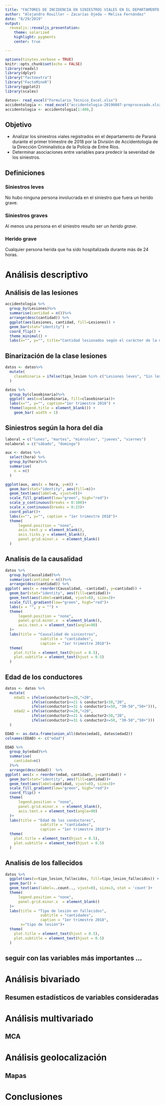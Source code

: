 ```yaml
---
title: "FACTORES DE INCIDENCIA EN SINIESTROS VIALES EN EL DEPARTAMENTO PARANÁ, ENTRE RÍOS"
author: "Alejandro Rouiller – Zacarías Ojeda – Melisa Fernández"
date: "8/29/2019"
output:
  revealjs::revealjs_presentation:
    theme: solarized
    highlight: pygments
    center: true

---
```



```r
options(tinytex.verbose = TRUE)
knitr::opts_chunk$set(echo = FALSE)
library(readxl)
library(dplyr)
library("factoextra")
library("FactoMineR")
library(ggplot2)
library(scales)
```


```r
datos<- read_excel("Formulario_Tecnico_Excel.xlsx")
accidentologia <- read_excel("accidentologia-20190807-preprocesado.xlsx")
accidentologia <- accidentologia[1:480,]
```

## Objetivo

* Analizar los siniestros viales registrados en el departamento de Paraná durante el primer trimestre de 2018 por la División de Accidentología de la Dirección Criminalística de la Policía de Entre Ríos.
* Determinar asociaciones entre variables para predecir la severidad de los siniestros.

## Definiciones
### **Siniestros leves**
No hubo ninguna persona involucrada en el siniestro que fuera un herido grave.

### **Siniestros graves**
Al menos una persona en el siniestro resulto ser un *herido grave*.


### **Herido grave**
Cualquier persona herida que ha sido hospitalizada durante más de 24 horas.


# Análisis descriptivo


## Análisis de las lesiones
```r
accidentologia %>%
  group_by(Lesiones)%>%
  summarise(cantidad = n())%>%
  arrange(desc(cantidad)) %>% 
  ggplot(aes(Lesiones, cantidad, fill=Lesiones)) +
  geom_bar(stat="identity") +
  coord_flip() +
  theme_minimal() +
  labs(x="", y="", title="Cantidad lesionados según el carácter de la misma",  caption = "1er trimestre 2018")
```

## Binarización de la clase lesiones
```r
datos <- datos%>%
  mutate(
    clasebinaria = ifelse(tipo_lesion %in% c("Lesiones leves", "Sin lesiones"), "Leve", "Grave")
  )

datos %>%
  group_by(clasebinaria)%>%
  ggplot( aes(x=clasebinaria, fill=clasebinaria))+
  labs(x="", y="", caption="1er trimestre 2018") +
  theme(legend.title = element_blank()) +
    geom_bar( width = 1)
```


## Siniestros según la hora del día
```r
laboral = c("lunes", "martes", "miércoles", "jueves", "viernes")
nolaboral = c("sábado", "domingo")

aux <- datos %>%
  select(hora) %>%
  group_by(hora)%>%
  summarise(
    n = n()
  )

ggplot(aux, aes(x = hora, y=n)) +
  geom_bar(stat="identity", aes(fill=n))+
  geom_text(aes(label=n, vjust=0))+
  scale_fill_gradient(low="green", high="red")+
  scale_y_continuous(breaks = 0:100)+
  scale_x_continuous(breaks = 0:23)+
  coord_polar()+
  labs(x="", y="", caption = "1er trimestre 2018")+
  theme(
      legend.position = "none",
      axis.text.y = element_blank(),
      axis.ticks.y = element_blank(),
      panel.grid.minor.x  = element_blank()
  ) 

```

## Analisis de la causalidad

```r
datos %>%
  group_by(Causalidad)%>%
  summarise(cantidad = n())%>%
  arrange(desc(cantidad)) %>% 
ggplot( aes(x = reorder(Causalidad, -cantidad), y=cantidad)) +
  geom_bar(stat="identity", aes(fill=cantidad))+
  geom_text(aes(label=cantidad, vjust=0), size=3)+
  scale_fill_gradient(low="green", high="red")+
  labs(x = "", y = "") + 
  theme(
      legend.position = "none",
      panel.grid.minor.x  = element_blank(),
      axis.text.x = element_text(angle=90)
  )+
  labs(title = "Causalidad de siniestros",
                subtitle = "cantidades",
                caption = "1er trimestre 2018")+
  theme(
    plot.title = element_text(hjust = 0.5),
    plot.subtitle = element_text(hjust = 0.5)
  )
```

## Edad de los conductores
```r
datos <- datos %>%
  mutate(
    edad1 = ifelse(conductor1<=20,"<20",
            ifelse(conductor1>=21 & conductor1<30,"20",
            ifelse(conductor1>=31 & conductor1<=50, "30-50","50+"))),
    edad2 = ifelse(conductor2<=20,"<20",
            ifelse(conductor2>=21 & conductor2<30,"20",
            ifelse(conductor2>=31 & conductor2<=50, "30-50","50+")))
  )

EDAD <- as.data.frame(union_all(datos$edad1, datos$edad2))
colnames(EDAD) <- c("edad")

EDAD %>%
  group_by(edad)%>%
  summarise(
    cantidad=n()
  )%>%
  arrange(desc(edad))  %>% 
ggplot( aes(x = reorder(edad, cantidad), y=cantidad)) +
  geom_bar(stat="identity", aes(fill=cantidad))+
  geom_text(aes(label=cantidad, vjust=0), size=3)+
  scale_fill_gradient(low="green", high="red")+
  coord_flip() +
  theme(
      legend.position = "none",
      panel.grid.minor.x  = element_blank(),
      axis.text.x = element_text(angle=90)
  )+
  labs(title = "Edad de los conductores",
                subtitle = "cantidades",
                caption = "1er trimestre 2018")+
  theme(
    plot.title = element_text(hjust = 0.5),
    plot.subtitle = element_text(hjust = 0.5)
  )


```

## Analisis de los fallecidos
```r
datos %>%
  ggplot(aes(x=tipo_lesion_fallecidos, fill=tipo_lesion_fallecidos)) +
  geom_bar() + 
  geom_text(aes(label=..count.., vjust=0), size=3, stat = 'count')+
  theme(
      legend.position = "none",
      panel.grid.minor.x  = element_blank()
  )+
  labs(title = "Tipo de lesión en fallecidos",
                subtitle = "cantidades",
                caption = "1er trimestre 2018",
       x="tipo de lesión")+
  theme(
    plot.title = element_text(hjust = 0.5),
    plot.subtitle = element_text(hjust = 0.5)
  )

```

## seguir con las variables más importantes ...

# Análisis bivariado

## Resumen estadísticos de variables consideradas

# Análisis multivariado

## MCA

# Análisis geolocalización

## Mapas

# Conclusiones



